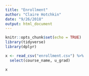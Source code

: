 ```yaml
---
title: "Enrollment"
author: "Claire Hotchkin"
date: "9/26/2018"
output: html_document
---
```


```r
knitr::opts_chunk$set(echo = TRUE)
library(tidyverse)
library(dplyr)
```

```r
x <- read_csv("enrollment.csv") %>%
  select(course_name, u_grad) 

x
```

